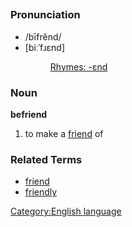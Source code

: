 =={{en}}==
[[Category:English language]]
===Pronunciation===
*/bīfrĕnd/
*[biːˈfɹɛnd]
*:[[Rhymes:English:-ɛnd|Rhymes: -ɛnd]]
===Noun===
'''befriend'''

#to make a [[friend]] of
===Related Terms===
*[[friend]]
*[[friendly]]